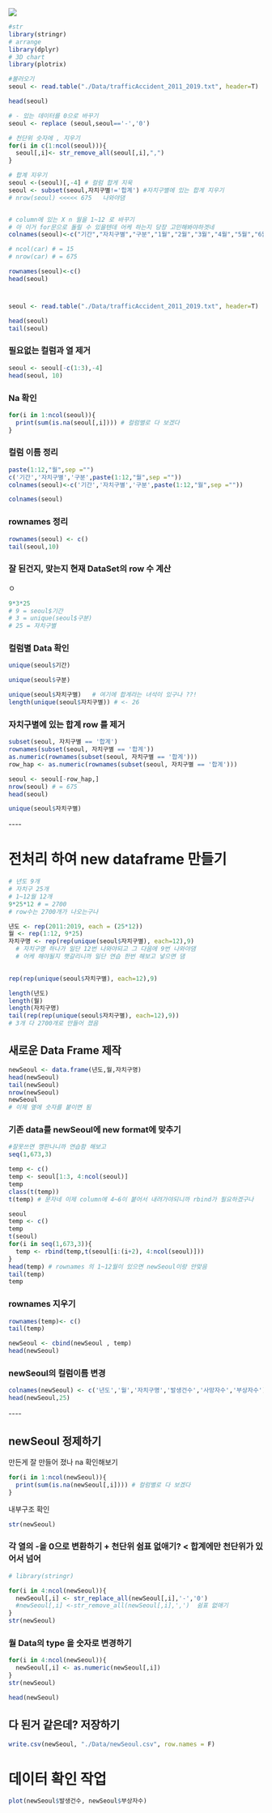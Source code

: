 ![](images/paste-4087541A.png)

```r
#str
library(stringr)
# arrange
library(dplyr)
# 3D chart
library(plotrix)
```

```r
#불러오기
seoul <- read.table("./Data/trafficAccident_2011_2019.txt", header=T)

head(seoul)

# - 있는 데이터를 0으로 바꾸기 
seoul <- replace (seoul,seoul=='-','0')

# 천단위 숫자에 , 지우기 
for(i in c(1:ncol(seoul))){
  seoul[,i]<- str_remove_all(seoul[,i],",")
}

# 합계 지우기 
seoul <-(seoul)[,-4] # 컬럼 합게 지욱 
seoul <- subset(seoul,자치구별!='합계') #자치구별에 있는 합계 지우기 
# nrow(seoul) <<<<< 675   나와야댐 


# column에 있는 X n 월을 1~12 로 바꾸기 
# 아 이거 for문으로 돌릴 수 있을텐데 어케 하는지 당장 고민해봐야하겟네 
colnames(seoul)<-c("기간","자치구별","구분","1월","2월","3월","4월","5월","6월","7월","8월","9월","10월","11월","12월")

# ncol(car) # = 15
# nrow(car) # = 675

rownames(seoul)<-c()
head(seoul)
```

# 

```r
seoul <- read.table("./Data/trafficAccident_2011_2019.txt", header=T)

head(seoul)
tail(seoul)
```

### 필요없는 컬럼과 열 제거

```r
seoul <- seoul[-c(1:3),-4]
head(seoul, 10)
```

### Na 확인

```r
for(i in 1:ncol(seoul)){
  print(sum(is.na(seoul[,i]))) # 컬럼별로 다 보겠다
}
```

### 컬럼 이름 정리

```r
paste(1:12,"월",sep ="")
c('기간','자치구별','구분',paste(1:12,"월",sep =""))
colnames(seoul)<-c('기간','자치구별','구분',paste(1:12,"월",sep =""))

colnames(seoul)
```

### rownames 정리

```r

rownames(seoul) <- c()
tail(seoul,10)
```

### 잘 된건지, 맞는지 현재 DataSet의 row 수 계산

ㅇ

```r
9*3*25
# 9 = seoul$기간
# 3 = unique(seoul$구분)
# 25 = 자치구별 

```

### 컬럼별 Data 확인

```r
unique(seoul$기간)
```

```r
unique(seoul$구분)
```

```r
unique(seoul$자치구별)   # 여기에 합계라는 녀석이 있구나 ??! 
length(unique(seoul$자치구별)) # <- 26
```

### 자치구별에 있는 합계 row 를 제거

```r
subset(seoul, 자치구별 == '합계')
rownames(subset(seoul, 자치구별 == '합계'))
as.numeric(rownames(subset(seoul, 자치구별 == '합계')))
row_hap <- as.numeric(rownames(subset(seoul, 자치구별 == '합계')))

seoul <- seoul[-row_hap,]
nrow(seoul) # = 675 
head(seoul)
```

```r
unique(seoul$자치구별)
```

\-\-\--

# 전처리 하여 new dataframe 만들기

```r
# 년도 9개
# 자치구 25개
# 1~12월 12개
9*25*12 # = 2700
# row수는 2700개가 나오는구나 
```

```r
년도 <- rep(2011:2019, each = (25*12))
월 <- rep(1:12, 9*25)
자치구명 <- rep(rep(unique(seoul$자치구별), each=12),9)
  # 자치구명 하나가 일단 12번 나와야되고 그 다음에 9번 나와야댐
  # 어케 해야될지 햇갈리니까 일단 연습 한번 해보고 넣으면 댐 
  
```

```r
rep(rep(unique(seoul$자치구별), each=12),9)

length(년도)
length(월)
length(자치구명)
tail(rep(rep(unique(seoul$자치구별), each=12),9))
# 3개 다 2700개로 만들어 졌음
```

## 새로운 Data Frame 제작

```r
newSeoul <- data.frame(년도,월,자치구명)
head(newSeoul)
tail(newSeoul)
nrow(newSeoul)
newSeoul
# 이제 옆에 숫자를 붙이면 됨 
```

### 기존 data를 newSeoul에 new format에 맞추기

```r
#잘못쓰면 깽판나니까 연습함 해보고
seq(1,673,3) 

```

```r
temp <- c()
temp <- seoul[1:3, 4:ncol(seoul)]
temp 
class(t(temp))
t(temp) # 문자네 이제 column에 4~6이 붙어서 내려가야되니까 rbind가 필요하겠구나 

```

```r
seoul
temp <- c()
temp
t(seoul)
for(i in seq(1,673,3)){
  temp <- rbind(temp,t(seoul[i:(i+2), 4:ncol(seoul)]))
}
head(temp) # rownames 의 1~12월이 있으면 newSeoul이랑 안맞음 
tail(temp)
temp
```

### rownames 지우기

```r
rownames(temp)<- c()
tail(temp)
```

```r
newSeoul <- cbind(newSeoul , temp)
head(newSeoul)
```

### newSeoul의 컬럼이름 변경

```r
colnames(newSeoul) <- c('년도','월','자치구명','발생건수','사망자수','부상자수')
head(newSeoul,25)
```

\-\-\--

## newSeoul 정제하기

만든게 잘 만들어 졌나 na 확인해보기

```r
for(i in 1:ncol(newSeoul)){
  print(sum(is.na(newSeoul[,i]))) # 컬럼별로 다 보겠다
}
```

내부구조 확인

```r
str(newSeoul)
```

### 각 열의 -을 0으로 변환하기 + 천단위 쉼표 없애기? \< 합계에만 천단위가 있어서 넘어

```r
# library(stringr)
```

```r
for(i in 4:ncol(newSeoul)){
  newSeoul[,i] <- str_replace_all(newSeoul[,i],'-','0') 
  #newSeoul[,i] <-str_remove_all(newSeoul[,i],',')  쉼표 없애기
}
str(newSeoul)
```

### 월 Data의 type 을 숫자로 변경하기

```r
for(i in 4:ncol(newSeoul)){
  newSeoul[,i] <- as.numeric(newSeoul[,i])
}
str(newSeoul)
```

```r
head(newSeoul)
```

## 다 된거 같은데? 저장하기

```r
write.csv(newSeoul, "./Data/newSeoul.csv", row.names = F)
```

# 데이터 확인 작업

```r
plot(newSeoul$발생건수, newSeoul$부상자수)
```
